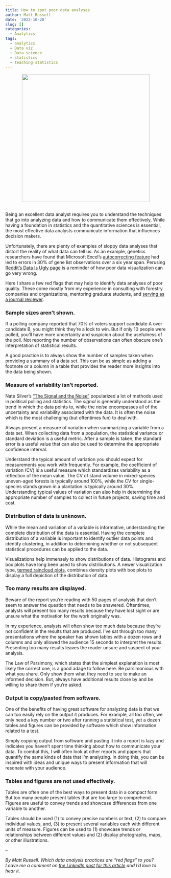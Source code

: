 ```yaml
---
title: How to spot poor data analyses
author: Matt Russell
date: '2022-10-20'
slug: []
categories:
  - Analytics
tags:
  - analytics
  - Data viz
  - Data science
  - statistics
  - teaching statistics
---
```



<center>

![](diameter tape oak tree 2.jpg){width=400px}
</center>

##


Being an excellent data analyst requires you to understand the techniques that go into analyzing data and how to communicate them effectively. While having a foundation in statistics and the quantitative sciences is essential, the most effective data analysts communicate information that influences decision makers.

Unfortunately, there are plenty of examples of sloppy data analyses that distort the reality of what data can tell us. As an example, genetics researchers have found that Microsoft Excel’s [autocorrecting feature](https://theconversation.com/excel-autocorrect-errors-still-plague-genetic-research-raising-concerns-over-scientific-rigour-166554) had led to errors in 30% of gene list observations over a six year span. Perusing [Reddit’s Data Is Ugly page](https://www.reddit.com/r/dataisugly/) is a reminder of how poor data visualization can go very wrong.    

Here I share a few red flags that may help to identify data analyses of poor quality. These come mostly from my experience in consulting with forestry companies and organizations, mentoring graduate students, and [serving as a journal reviewer](https://arbor-analytics.com/post/2021-07-19-peer-review-lessons-learned-from-reviewing-100-forest-science-manuscripts/).

### Sample sizes aren’t shown.
If a polling company reported that 70% of voters support candidate A over candidate B, you might think they’re a lock to win. But if only 10 people were polled, you’ll have more uncertainty and suspicion about the usefulness of the poll. Not reporting the number of observations can often obscure one’s interpretation of statistical results.

A good practice is to always show the number of samples taken when providing a summary of a data set. This can be as simple as adding a footnote or a column in a table that provides the reader more insights into the data being shown.

### Measure of variability isn’t reported.
Nate Silver’s [“The Signal and the Noise”](https://www.penguinrandomhouse.com/books/305826/the-signal-and-the-noise-by-nate-silver/) popularized a lot of methods used in political polling and statistics. The *signal* is generally understood as the trend in which the data points to, while the *noise* encompasses all of the uncertainty and variability associated with the data. It is often the noise which is the most challenging (but oftentimes fun) to deal with.

Always present a measure of variation when summarizing a variable from a data set. When collecting data from a population, the statistical variance or standard deviation is a useful metric. After a sample is taken, the standard error is a useful value that can also be used to determine the appropriate confidence interval. 

Understand the typical amount of variation you should expect for measurements you work with frequently. For example, the coefficient of variation (CV) is a useful measure which standardizes variability as a reflection of the mean value. The CV of stand volume in mixed-species uneven-aged forests is typically around 100%, while the CV for single-species stands grown in a plantation is typically around 30%. Understanding typical values of variation can also help in determining the appropriate number of samples to collect in future projects, saving time and cost.

### Distribution of data is unknown.
While the mean and variation of a variable is informative, understanding the complete distribution of the data is essential. Having the complete distribution of a variable is important to identify outlier data points and identify clustering, in addition to determining whether or not subsequent statistical procedures can be applied to the data. 

Visualizations help immensely to show distributions of data. Histograms and box plots have long been used to show distributions. A newer visualization type, [termed raincloud plots](https://www.r-bloggers.com/2021/07/ggdist-make-a-raincloud-plot-to-visualize-distribution-in-ggplot2/), combines density plots with box plots to display a full depiction of the distribution of data. 

### Too many results are displayed.
Beware of the report you’re reading with 50 pages of analysis that don’t seem to answer the question that needs to be answered. Oftentimes, analysts will present too many results because they have lost sight or are unsure what the motivation for the work originally was. 

In my experience, analysts will often show too much data because they’re not confident in the results that are produced. I've sat through too many presentations where the speaker has shown tables with a dozen rows and columns and only allowed the audience 15 seconds to interpret the results. Presenting too many results leaves the reader unsure and suspect of your analysis.

The Law of Parsimony, which states that the simplest explanation is most likely the correct one, is a good adage to follow here. Be parsimonious with what you share. Only show them what they need to see to make an informed decision. But, always have additional results close by and be willing to share them if you’re asked.

### Output is copy/pasted from software.
One of the benefits of having great software for analyzing data is that we can too easily rely on the output it produces. For example, all too often, we only need a key number or two after running a statistical test, yet a dozen tables and figures can be provided by software which show information related to a test.

Simply copying output from software and pasting it into a report is lazy and indicates you haven’t spent time thinking about how to communicate your data. To combat this, I will often look at other reports and papers that quantify the same kinds of data that I’m analyzing. In doing this, you can be inspired with ideas and unique ways to present information that will resonate with your audience.  

### Tables and figures are not used effectively. 
Tables are often one of the best ways to present data in a compact form. But too many people present tables that are too large to comprehend. Figures are useful to convey trends and showcase differences from one variable to another. 

Tables should be used (1) to convey precise numbers or text, (2) to compare individual values, and, (3) to present several variables each with different units of measure. Figures can be used to (1) showcase trends or relationships between different values and (2) display photographs, maps, or other illustrations.

--

*By Matt Russell. Which data analysis practices are “red flags” to you? Leave me a comment on [the LinkedIn post for this article]() and I’d love to hear it.*

